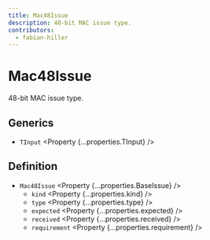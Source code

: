 ```yaml
---
title: Mac48Issue
description: 48-bit MAC issue type.
contributors:
  - fabian-hiller
---
```



# Mac48Issue

48-bit MAC issue type.

## Generics

- `TInput` <Property {...properties.TInput} />

## Definition

- `Mac48Issue` <Property {...properties.BaseIssue} />
  - `kind` <Property {...properties.kind} />
  - `type` <Property {...properties.type} />
  - `expected` <Property {...properties.expected} />
  - `received` <Property {...properties.received} />
  - `requirement` <Property {...properties.requirement} />
